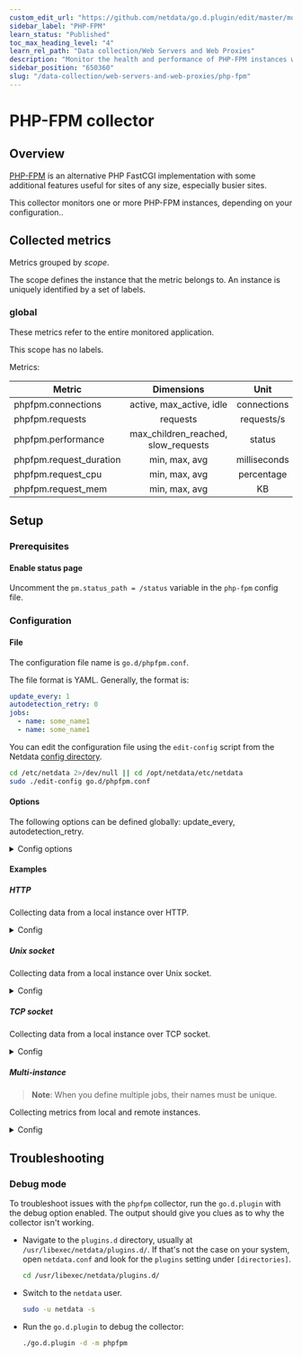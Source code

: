 ```yaml
---
custom_edit_url: "https://github.com/netdata/go.d.plugin/edit/master/modules/phpfpm/README.md"
sidebar_label: "PHP-FPM"
learn_status: "Published"
toc_max_heading_level: "4"
learn_rel_path: "Data collection/Web Servers and Web Proxies"
description: "Monitor the health and performance of PHP-FPM instances with zero configuration, per-second metric granularity, and interactive visualizations."
sidebar_position: "650360"
slug: "/data-collection/web-servers-and-web-proxies/php-fpm"
---
```

# PHP-FPM collector

## Overview

[PHP-FPM](https://php-fpm.org/) is an alternative PHP FastCGI implementation with some additional features useful for
sites of any size, especially busier sites.

This collector monitors one or more PHP-FPM instances, depending on your configuration..

## Collected metrics

Metrics grouped by *scope*.

The scope defines the instance that the metric belongs to. An instance is uniquely identified by a set of labels.

### global

These metrics refer to the entire monitored application.

This scope has no labels.

Metrics:

| Metric                  |             Dimensions              |     Unit     |
|-------------------------|:-----------------------------------:|:------------:|
| phpfpm.connections      |      active, max_active, idle       | connections  |
| phpfpm.requests         |              requests               |  requests/s  |
| phpfpm.performance      | max_children_reached, slow_requests |    status    |
| phpfpm.request_duration |            min, max, avg            | milliseconds |
| phpfpm.request_cpu      |            min, max, avg            |  percentage  |
| phpfpm.request_mem      |            min, max, avg            |      KB      |

## Setup

### Prerequisites

#### Enable status page

Uncomment the `pm.status_path = /status` variable in the `php-fpm` config file.

### Configuration

#### File

The configuration file name is `go.d/phpfpm.conf`.

The file format is YAML. Generally, the format is:

```yaml
update_every: 1
autodetection_retry: 0
jobs:
  - name: some_name1
  - name: some_name1
```

You can edit the configuration file using the `edit-config` script from the
Netdata [config directory](/docs/configuring/configuration#the-netdata-config-directory).

```bash
cd /etc/netdata 2>/dev/null || cd /opt/netdata/etc/netdata
sudo ./edit-config go.d/phpfpm.conf
```

#### Options

The following options can be defined globally: update_every, autodetection_retry.

<details>
<summary>Config options</summary>

|         Name         | Description                                                                                               |              Default              | Required |
|:--------------------:|-----------------------------------------------------------------------------------------------------------|:---------------------------------:|:--------:|
|     update_every     | Data collection frequency.                                                                                |                 1                 |          |
| autodetection_retry  | Re-check interval in seconds. Zero means not to schedule re-check.                                        |                 0                 |          |
|         url          | Server URL.                                                                                               | http://127.0.0.1/status?full&json |   yes    |
|        socket        | Server Unix socket.                                                                                       |                                   |          |
|       address        | Server address in IP:PORT format.                                                                         |                                   |          |
|      fcgi_path       | Status path.                                                                                              |              /status              |          |
|       timeout        | HTTP request timeout.                                                                                     |                 1                 |          |
|       username       | Username for basic HTTP authentication.                                                                   |                                   |          |
|       password       | Password for basic HTTP authentication.                                                                   |                                   |          |
|      proxy_url       | Proxy URL.                                                                                                |                                   |          |
|    proxy_username    | Username for proxy basic HTTP authentication.                                                             |                                   |          |
|    proxy_password    | Password for proxy basic HTTP authentication.                                                             |                                   |          |
|        method        | HTTP request method.                                                                                      |                GET                |          |
|         body         | HTTP request body.                                                                                        |                                   |          |
|       headers        | HTTP request headers.                                                                                     |                                   |          |
| not_follow_redirects | Redirect handling policy. Controls whether the client follows redirects.                                  |                no                 |          |
|   tls_skip_verify    | Server certificate chain and hostname validation policy. Controls whether the client performs this check. |                no                 |          |
|        tls_ca        | Certification authority that the client uses when verifying the server's certificates.                    |                                   |          |
|       tls_cert       | Client TLS certificate.                                                                                   |                                   |          |
|       tls_key        | Client TLS key.                                                                                           |                                   |          |

</details>

#### Examples

##### HTTP

Collecting data from a local instance over HTTP.
<details>
<summary>Config</summary>

```yaml
jobs:
  - name: local
    url: http://localhost/status?full&json
```

</details>

##### Unix socket

Collecting data from a local instance over Unix socket.
<details>
<summary>Config</summary>

```yaml
jobs:
  - name: local
    socket: '/tmp/php-fpm.sock'
```

</details>

##### TCP socket

Collecting data from a local instance over TCP socket.
<details>
<summary>Config</summary>

```yaml
jobs:
  - name: local
    address: 127.0.0.1:9000
```

</details>

##### Multi-instance

> **Note**: When you define multiple jobs, their names must be unique.

Collecting metrics from local and remote instances.

<details>
<summary>Config</summary>

```yaml
jobs:
  - name: local
    url: http://localhost/status?full&json

  - name: remote
    url: http://203.0.113.10/status?full&json
```

</details>

## Troubleshooting

### Debug mode

To troubleshoot issues with the `phpfpm` collector, run the `go.d.plugin` with the debug option enabled. The output
should give you clues as to why the collector isn't working.

- Navigate to the `plugins.d` directory, usually at `/usr/libexec/netdata/plugins.d/`. If that's not the case on
  your system, open `netdata.conf` and look for the `plugins` setting under `[directories]`.

  ```bash
  cd /usr/libexec/netdata/plugins.d/
  ```

- Switch to the `netdata` user.

  ```bash
  sudo -u netdata -s
  ```

- Run the `go.d.plugin` to debug the collector:

  ```bash
  ./go.d.plugin -d -m phpfpm
  ```
